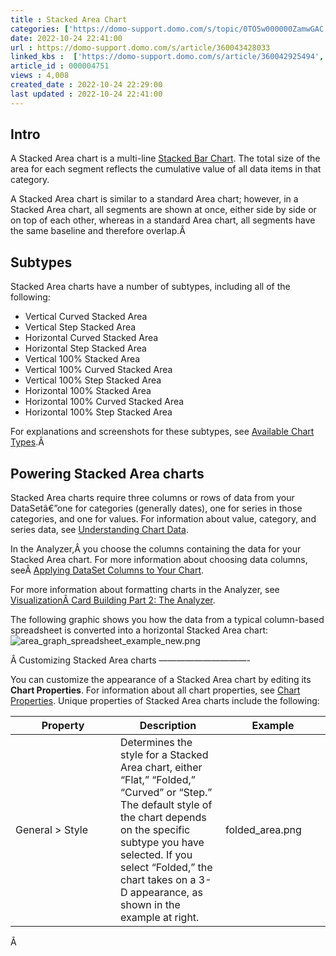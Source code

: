```yaml
---
title : Stacked Area Chart
categories: ['https://domo-support.domo.com/s/topic/0TO5w000000ZamwGAC']
date: 2022-10-24 22:41:00
url : https://domo-support.domo.com/s/article/360043428033
linked_kbs :  ['https://domo-support.domo.com/s/article/360042925494', 'https://domo-support.domo.com/s/knowledge-base', 'https://domo-support.domo.com/s/article/360043428033', 'https://domo-support.domo.com/s/article/360043428713', 'https://domo-support.domo.com/s/article/360043429953', 'https://domo-support.domo.com/s/article/360043428693', 'https://domo-support.domo.com/s/article/360043429933', 'https://domo-support.domo.com/s/article/360043429693', 'https://domo-support.domo.com/s/topic/0TO5w000000ZamwGAC', 'https://domo-support.domo.com/s/article/360042923334', 'https://domo-support.domo.com/s/article/360043429913']
article_id : 000004751
views : 4,008
created_date : 2022-10-24 22:29:00
last updated : 2022-10-24 22:41:00
---
```




Intro
-----


A Stacked Area chart is a multi-line [Stacked Bar Chart](..\stacked_bar_chart\index.html "Line Graph"). The total size of the area for each segment reflects the cumulative value of all data items in that category.


A Stacked Area chart is similar to a standard Area chart; however, in a Stacked Area chart, all segments are shown at once, either side by side or on top of each other, whereas in a standard Area chart, all segments have the same baseline and therefore overlap.Â 


Subtypes
--------


Stacked Area charts have a number of subtypes, including all of the following:



* Vertical Curved Stacked Area
* Vertical Step Stacked Area
* Horizontal Curved Stacked Area
* Horizontal Step Stacked Area
* Vertical 100% Stacked Area
* Vertical 100% Curved Stacked Area
* Vertical 100% Step Stacked Area
* Horizontal 100% Stacked Area
* Horizontal 100% Curved Stacked Area
* Horizontal 100% Step Stacked Area


For explanations and screenshots for these subtypes, see [Available Chart Types](..\..\category\chart_types\index.html "Available Chart Types").Â 


Powering Stacked Area charts
----------------------------


Stacked Area charts require three columns or rows of data from your DataSetâ€”one for categories (generally dates), one for series in those categories, and one for values. For information about value, category, and series data, see [Understanding Chart Data](..\understanding_chart_data\index.html "Understanding Chart Data").


In the Analyzer,Â you choose the columns containing the data for your Stacked Area chart. For more information about choosing data columns, seeÂ [Applying DataSet Columns to Your Chart](..\applying_dataset_columns_to_your_chart\index.html "Applying DataSet Columns to Your Chart").


For more information about formatting charts in the Analyzer, see [VisualizationÂ Card Building Part 2: The Analyzer](..\..\category\analyzer\index.md).


The following graphic shows you how the data from a typical column-based spreadsheet is converted into a horizontal Stacked Area chart:
![area_graph_spreadsheet_example_new.png](area_graph_spreadsheet_example_new.png)


Â
Customizing Stacked Area charts
-------------------------------


You can customize the appearance of a Stacked Area chart by editing its **Chart Properties**. For information about all chart properties, see [Chart Properties](..\..\category\chart_properties\index.html "Chart Properties"). Unique properties of Stacked Area charts include the following:




| Property | Description | Example |
| --- | --- | --- |
| General > Style | Determines the style for a Stacked Area chart, either "Flat," "Folded," "Curved" or "Step." The default style of the chart depends on the specific subtype you have selected. If you select "Folded," the chart takes on a 3-D appearance, as shown in the example at right. | folded_area.png |


Â